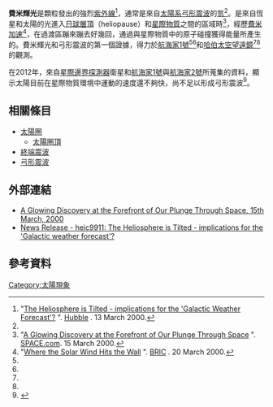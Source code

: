 '''費米輝光'''是顆粒發出的強烈[[紫外線|紫外線]]<ref name=ref1>"[http://www.spacetelescope.org/news/heic9911/ The Heliosphere is Tilted - implications for the 'Galactic Weather Forecast'?] {{Wayback|url=http://www.spacetelescope.org/news/heic9911/ |date=20200921162319 }}". [http://www.spacetelescope.org/about/ Hubble] {{Wayback|url=http://www.spacetelescope.org/about/ |date=20201221015335 }}. 13 March 2000.</ref>，通常是來自[[太陽系|太陽系]][[弓形震波|弓形震波]]的[[氫|氫]]<ref name=ref3/>。是來自恆星和太陽的光進入[[日球層頂|日球層頂]]（heliopause）和[[星際物質|星際物質]]之間的區域時<ref name=ref2>"[http://www.space.com/scienceastronomy/solarsystem/heliosphere_shock_000315.html A Glowing Discovery at the Forefront of Our Plunge Through Space] {{Wayback|url=http://www.space.com/scienceastronomy/solarsystem/heliosphere_shock_000315.html |date=20010111053400 }}". [[SPACE.com|SPACE.com]]. 15 March 2000.</ref>，經歷[[費米加速|費米加速]]<ref name=ref3>"[http://bric.postech.ac.kr/myboard/read.php?Board=news&id=31674&Page=733&PARA0=5&SOURCE=&PARA15=&FindIt=&FindText= Where the Solar Wind Hits the Wall] {{Wayback|url=http://bric.postech.ac.kr/myboard/read.php?Board=news&id=31674&Page=733&PARA0=5&SOURCE=&PARA15=&FindIt=&FindText= |date=20110721110439 }}". [http://bric.postech.ac.kr/about/greeting/index.php BRIC] {{Wayback|url=http://bric.postech.ac.kr/about/greeting/index.php |date=20090409015000 }}. 20 March 2000.</ref>，在過渡區蹦來蹦去好幾回，通過與星際物質中的原子碰撞獲得能量所產生的。費米輝光和弓形震波的第一個證據，得力於[[航海家1號|航海家1號]]<ref name=ref1/><ref name=ref2/>和[[哈伯太空望遠鏡|哈伯太空望遠鏡]]<ref name=ref1/><ref name=ref2/>的觀測。

在2012年，來自[[星際邊界探測器|星際邊界探測器]]衛星和[[航海家1號|航海家1號]]與[[航海家2號|航海家2號]]所蒐集的資料，顯示太陽目前在星際物質環境中運動的速度還不夠快，尚不足以形成弓形震波<ref name=physorg20120511>{{citation | title=New Interstellar Boundary Explorer data show heliosphere's long-theorized bow shock does not exist | date=May 10, 2012 | work=Phys.org | url=http://phys.org/news/2012-05-interstellar-boundary-explorer-heliosphere-long-theorized.html | accessdate=2012-02-11 | archive-date=2012-07-19 | archive-url=https://web.archive.org/web/20120719164440/http://phys.org/news/2012-05-interstellar-boundary-explorer-heliosphere-long-theorized.html | dead-url=no }}</ref>。

== 相關條目 ==
* [[太陽圈|太陽圈]]
** [[日球層頂|太陽圈頂]]
* [[終端震波|終端震波]]
* [[弓形震波|弓形震波]]

== 外部連結 ==
*[https://web.archive.org/web/20010111053400/http://www.space.com/scienceastronomy/solarsystem/heliosphere_shock_000315.html A Glowing Discovery at the Forefront of Our Plunge Through Space, 15th March, 2000]
*[http://www.spacetelescope.org/news/html/heic9911.html News Release - heic9911: The Heliosphere is Tilted - implications for the 'Galactic weather forecast'?] {{Wayback|url=http://www.spacetelescope.org/news/html/heic9911.html |date=20100412160331 }}

== 參考資料 ==
{{Reflist}}

[[Category:太陽現象|Category:太陽現象]]